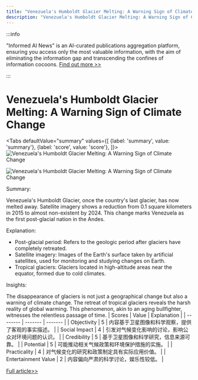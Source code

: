 ```yaml
---
title: "Venezuela's Humboldt Glacier Melting: A Warning Sign of Climate Change"
description: "Venezuela's Humboldt Glacier Melting: A Warning Sign of Climate Change"
---
```



:::info

"Informed AI News" is an AI-curated publications aggregation platform, ensuring you access only the most valuable information, with the aim of eliminating the information gap and transcending the confines of information cocoons.  [Find out more >>](/docs/guides)

:::

# Venezuela's Humboldt Glacier Melting: A Warning Sign of Climate Change


<Tabs
	defaultValue="summary"
	values={[
	{label: 'summary', value: 'summary'},
	{label: 'score', value: 'score'},
]}>
<TabItem value="summary">
<img
  src="https://image.informedainews.com/2024/06/Eco-k1l-1717900323-0.jpg"
  alt="Venezuela's Humboldt Glacier Melting: A Warning Sign of Climate Change"
/>

<img
  src="https://image.informedainews.com/2024/06/Eco-PG8-1717900323-1.jpg"
  alt="Venezuela's Humboldt Glacier Melting: A Warning Sign of Climate Change"
/>



Summary:

Venezuela's Humboldt Glacier, once the country's last glacier, has now melted away. Satellite imagery shows a reduction from 0.1 square kilometers in 2015 to almost non-existent by 2024. This change marks Venezuela as the first post-glacial nation in the Andes.

Explanation:

- Post-glacial period: Refers to the geologic period after glaciers have completely retreated.
- Satellite imagery: Images of the Earth's surface taken by artificial satellites, used for monitoring and studying changes on Earth.
- Tropical glaciers: Glaciers located in high-altitude areas near the equator, formed due to cold climates.

Insights:

The disappearance of glaciers is not just a geographical change but also a warning of climate change. The retreat of tropical glaciers reveals the harsh reality of global warming. This phenomenon, akin to an aging bullfighter, witnesses the relentless passage of time.
</TabItem>
<TabItem value="score">
	| Scores     | Value   | Explanation |
	| -------- | ------- | ------- |
	| Objectivity  | 5    | 内容基于卫星图像和科学观察，提供了客观的事实描述。    |
	| Social Impact | 4     | 引发对气候变化影响的讨论，影响公众对环境问题的认识。    |
	| Credibility    | 5    | 基于卫星图像和科学研究，信息来源可靠。    |
	| Potential    | 5    | 可能推动相关气候政策和环境保护措施的实施。    |
	| Practicality    | 4    | 对气候变化的研究和政策制定具有实际应用价值。    |
	| Entertainment Value    | 2    | 内容偏向严肃的科学讨论，娱乐性较低。    |
</TabItem>
</Tabs>

[Full article>>](https://www.cnbeta.com.tw/articles/science/1434043.htm)
